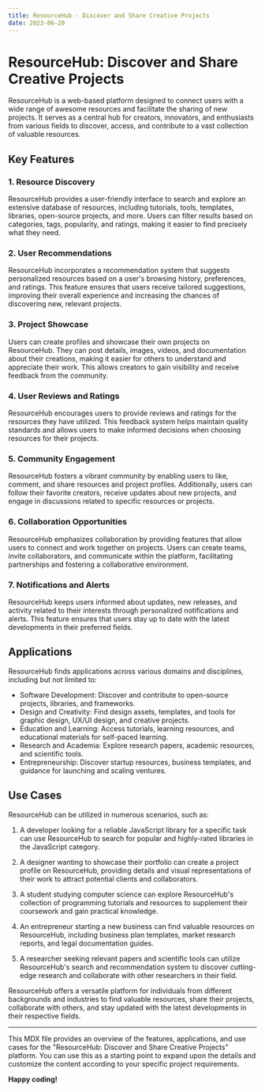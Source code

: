 ```yaml
---
title: ResourceHub - Discover and Share Creative Projects
date: 2023-06-20
---
```


# ResourceHub: Discover and Share Creative Projects

ResourceHub is a web-based platform designed to connect users with a wide range of awesome resources and facilitate the sharing of new projects. It serves as a central hub for creators, innovators, and enthusiasts from various fields to discover, access, and contribute to a vast collection of valuable resources.

## Key Features

### 1. Resource Discovery

ResourceHub provides a user-friendly interface to search and explore an extensive database of resources, including tutorials, tools, templates, libraries, open-source projects, and more. Users can filter results based on categories, tags, popularity, and ratings, making it easier to find precisely what they need.

### 2. User Recommendations

ResourceHub incorporates a recommendation system that suggests personalized resources based on a user's browsing history, preferences, and ratings. This feature ensures that users receive tailored suggestions, improving their overall experience and increasing the chances of discovering new, relevant projects.

### 3. Project Showcase

Users can create profiles and showcase their own projects on ResourceHub. They can post details, images, videos, and documentation about their creations, making it easier for others to understand and appreciate their work. This allows creators to gain visibility and receive feedback from the community.

### 4. User Reviews and Ratings

ResourceHub encourages users to provide reviews and ratings for the resources they have utilized. This feedback system helps maintain quality standards and allows users to make informed decisions when choosing resources for their projects.

### 5. Community Engagement

ResourceHub fosters a vibrant community by enabling users to like, comment, and share resources and project profiles. Additionally, users can follow their favorite creators, receive updates about new projects, and engage in discussions related to specific resources or projects.

### 6. Collaboration Opportunities

ResourceHub emphasizes collaboration by providing features that allow users to connect and work together on projects. Users can create teams, invite collaborators, and communicate within the platform, facilitating partnerships and fostering a collaborative environment.

### 7. Notifications and Alerts

ResourceHub keeps users informed about updates, new releases, and activity related to their interests through personalized notifications and alerts. This feature ensures that users stay up to date with the latest developments in their preferred fields.

## Applications

ResourceHub finds applications across various domains and disciplines, including but not limited to:

-   Software Development: Discover and contribute to open-source projects, libraries, and frameworks.
-   Design and Creativity: Find design assets, templates, and tools for graphic design, UX/UI design, and creative projects.
-   Education and Learning: Access tutorials, learning resources, and educational materials for self-paced learning.
-   Research and Academia: Explore research papers, academic resources, and scientific tools.
-   Entrepreneurship: Discover startup resources, business templates, and guidance for launching and scaling ventures.

## Use Cases

ResourceHub can be utilized in numerous scenarios, such as:

1. A developer looking for a reliable JavaScript library for a specific task can use ResourceHub to search for popular and highly-rated libraries in the JavaScript category.

2. A designer wanting to showcase their portfolio can create a project profile on ResourceHub, providing details and visual representations of their work to attract potential clients and collaborators.

3. A student studying computer science can explore ResourceHub's collection of programming tutorials and resources to supplement their coursework and gain practical knowledge.

4. An entrepreneur starting a new business can find valuable resources on ResourceHub, including business plan templates, market research reports, and legal documentation guides.

5. A researcher seeking relevant papers and scientific tools can utilize ResourceHub's search and recommendation system to discover cutting-edge research and collaborate with other researchers in their field.

ResourceHub offers a versatile platform for individuals from different backgrounds and industries to find valuable resources, share their projects, collaborate with others, and stay updated with the latest developments in their respective fields.

---

This MDX file provides an overview of the features, applications, and use cases for the "ResourceHub: Discover and Share Creative Projects" platform. You can use this as a starting point to expand upon the details and customize the content according to your specific project requirements.

**Happy coding!**
